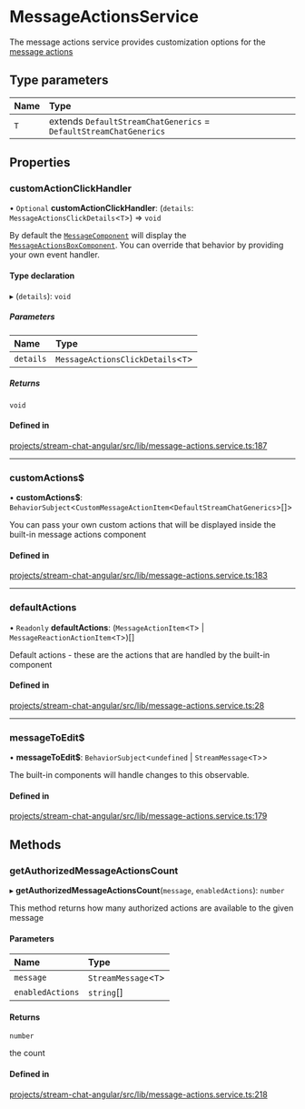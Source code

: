 # MessageActionsService

The message actions service provides customization options for the [message actions](../../components/MessageActionsBoxComponent)

## Type parameters

| Name | Type |
| :------ | :------ |
| `T` | extends `DefaultStreamChatGenerics` = `DefaultStreamChatGenerics` |

## Properties

### customActionClickHandler

• `Optional` **customActionClickHandler**: (`details`: `MessageActionsClickDetails`\<`T`\>) => `void`

By default the [`MessageComponent`](../../components/MessageComponent) will display the [`MessageActionsBoxComponent`](../../components/MessageActionsBoxComponent). You can override that behavior by providing your own event handler.

#### Type declaration

▸ (`details`): `void`

##### Parameters

| Name | Type |
| :------ | :------ |
| `details` | `MessageActionsClickDetails`\<`T`\> |

##### Returns

`void`

#### Defined in

[projects/stream-chat-angular/src/lib/message-actions.service.ts:187](https://github.com/GetStream/stream-chat-angular/blob/60c2b8639b5d5bc807bfa9ddc037c6fdfce18764/projects/stream-chat-angular/src/lib/message-actions.service.ts#L187)

___

### customActions$

• **customActions$**: `BehaviorSubject`\<`CustomMessageActionItem`\<`DefaultStreamChatGenerics`\>[]\>

You can pass your own custom actions that will be displayed inside the built-in message actions component

#### Defined in

[projects/stream-chat-angular/src/lib/message-actions.service.ts:183](https://github.com/GetStream/stream-chat-angular/blob/60c2b8639b5d5bc807bfa9ddc037c6fdfce18764/projects/stream-chat-angular/src/lib/message-actions.service.ts#L183)

___

### defaultActions

• `Readonly` **defaultActions**: (`MessageActionItem`\<`T`\> \| `MessageReactionActionItem`\<`T`\>)[]

Default actions - these are the actions that are handled by the built-in component

#### Defined in

[projects/stream-chat-angular/src/lib/message-actions.service.ts:28](https://github.com/GetStream/stream-chat-angular/blob/60c2b8639b5d5bc807bfa9ddc037c6fdfce18764/projects/stream-chat-angular/src/lib/message-actions.service.ts#L28)

___

### messageToEdit$

• **messageToEdit$**: `BehaviorSubject`\<`undefined` \| `StreamMessage`\<`T`\>\>

The built-in components will handle changes to this observable.

#### Defined in

[projects/stream-chat-angular/src/lib/message-actions.service.ts:179](https://github.com/GetStream/stream-chat-angular/blob/60c2b8639b5d5bc807bfa9ddc037c6fdfce18764/projects/stream-chat-angular/src/lib/message-actions.service.ts#L179)

## Methods

### getAuthorizedMessageActionsCount

▸ **getAuthorizedMessageActionsCount**(`message`, `enabledActions`): `number`

This method returns how many authorized actions are available to the given message

#### Parameters

| Name | Type |
| :------ | :------ |
| `message` | `StreamMessage`\<`T`\> |
| `enabledActions` | `string`[] |

#### Returns

`number`

the count

#### Defined in

[projects/stream-chat-angular/src/lib/message-actions.service.ts:218](https://github.com/GetStream/stream-chat-angular/blob/60c2b8639b5d5bc807bfa9ddc037c6fdfce18764/projects/stream-chat-angular/src/lib/message-actions.service.ts#L218)
